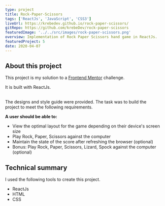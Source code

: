 ```yaml
---
type: project
title: Rock-Paper-Scissors
tags: ['ReactJs', 'JavaScript', 'CSS3']
liveUrl: https://krebedev.github.io/rock-paper-scissors/
gitRepo: https://github.com/krebeDev/rock-paper-scissors
featuredImage: '../../src/images/rock-paper-scissors.png'
overview: Implementation of Rock Paper Scissors hand game in ReactJs.
featuredProject: 5
date: 2020-04-07
---
```


## About this project

This project is my solution to a [Frontend Mentor](https://www.frontendmentor.io/challenges/rock-paper-scissors-game-pTgwgvgH) challenge.

It is built with ReactJs.

<br />
The designs and style guide were provided. The task was to build the project to meet
the following requirements.

<br />

**A user should be able to:**

- View the optimal layout for the game depending on their device's screen size
- Play Rock, Paper, Scissors against the computer
- Maintain the state of the score after refreshing the browser (optional)
- Bonus: Play Rock, Paper, Scissors, Lizard, Spock against the computer (optional)

## Technical summary

I used the following tools to create this project.

- ReactJs
- HTML
- CSS
